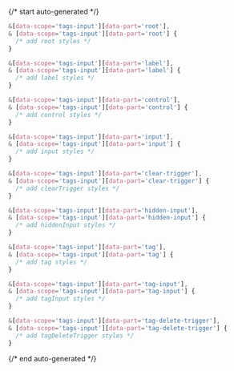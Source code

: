 {/* start auto-generated */}

```scss
&[data-scope='tags-input'][data-part='root'],
& [data-scope='tags-input'][data-part='root'] {
  /* add root styles */
}

&[data-scope='tags-input'][data-part='label'],
& [data-scope='tags-input'][data-part='label'] {
  /* add label styles */
}

&[data-scope='tags-input'][data-part='control'],
& [data-scope='tags-input'][data-part='control'] {
  /* add control styles */
}

&[data-scope='tags-input'][data-part='input'],
& [data-scope='tags-input'][data-part='input'] {
  /* add input styles */
}

&[data-scope='tags-input'][data-part='clear-trigger'],
& [data-scope='tags-input'][data-part='clear-trigger'] {
  /* add clearTrigger styles */
}

&[data-scope='tags-input'][data-part='hidden-input'],
& [data-scope='tags-input'][data-part='hidden-input'] {
  /* add hiddenInput styles */
}

&[data-scope='tags-input'][data-part='tag'],
& [data-scope='tags-input'][data-part='tag'] {
  /* add tag styles */
}

&[data-scope='tags-input'][data-part='tag-input'],
& [data-scope='tags-input'][data-part='tag-input'] {
  /* add tagInput styles */
}

&[data-scope='tags-input'][data-part='tag-delete-trigger'],
& [data-scope='tags-input'][data-part='tag-delete-trigger'] {
  /* add tagDeleteTrigger styles */
}
```

{/* end auto-generated */}
